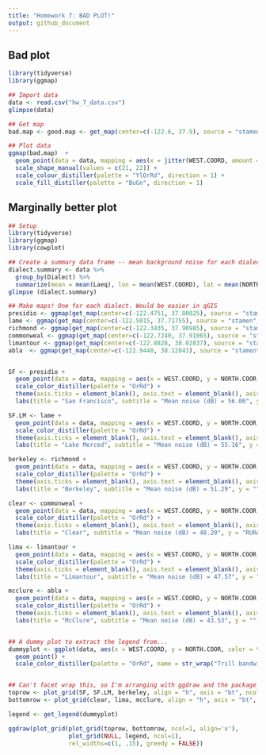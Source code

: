 ```yaml
---
title: "Homework 7: BAD PLOT!"
output: github_document
---
```


## Bad plot
```r

library(tidyverse)
library(ggmap)

## Import data
data <- read.csv("hw_7_data.csv")
glimpse(data)

## Get map
bad.map <- good.map <- get_map(center=c(-122.6, 37.9), source = "stamen", maptype = "watercolor", zoom =10)

## Plot data
ggmap(bad.map)  +
  geom_point(data = data, mapping = aes(x = jitter(WEST.COORD, amount = .1), y = jitter(NORTH.COOR, amount = .06), color = Laeq, fill = trill.bw, shape = Type, size = Dialect), stroke = 3) +
  scale_shape_manual(values = c(21, 22)) +
  scale_colour_distiller(palette = "YlOrRd", direction = 1) +
  scale_fill_distiller(palette = "BuGn", direction = 1)

```







## Marginally better plot
```r
## Setup
library(tidyverse)
library(ggmap)
library(cowplot)

## Create a summary data frame -- mean background noise for each dialect
dialect.summary <- data %>%
  group_by(Dialect) %>%
  summarize(mean = mean(Laeq), lon = mean(WEST.COORD), lat = mean(NORTH.COOR))
glimpse (dialect.summary)

## Make maps! One for each dialect. Would be easier in qGIS
presidio <- ggmap(get_map(center=c(-122.4751, 37.80025), source = "stamen", maptype = "toner-lite", zoom = 15))
lame <- ggmap(get_map(center=c(-122.5015, 37.71755), source = "stamen", maptype = "toner-lite", zoom = 15))
richmond <- ggmap(get_map(center=c(-122.3435, 37.90985), source = "stamen", maptype = "toner-lite", zoom = 15))
commonweal <- ggmap(get_map(center=c(-122.7240, 37.91065), source = "stamen", maptype = "toner-lite", zoom = 15))
limantour <- ggmap(get_map(center=c(-122.8828, 38.02837), source = "stamen", maptype = "toner-lite", zoom = 15))
abla  <- ggmap(get_map(center=c(-122.9448, 38.12043), source = "stamen", maptype = "toner-lite", zoom = 15))


SF <- presidio +
  geom_point(data = data, mapping = aes(x = WEST.COORD, y = NORTH.COOR, color = trill.bw), size = 2.5) +
  scale_color_distiller(palette = "OrRd") +
  theme(axis.ticks = element_blank(), axis.text = element_blank(), axis.title.x = element_blank(), legend.position = "none") +
  labs(title = "San Francisco", subtitle = "Mean noise (dB) = 56.00", y = "URBAN")

SF.LM <- lame +
  geom_point(data = data, mapping = aes(x = WEST.COORD, y = NORTH.COOR, color = trill.bw), size = 2.5) +
  scale_color_distiller(palette = "OrRd") +
  theme(axis.ticks = element_blank(), axis.text = element_blank(), axis.title.x = element_blank(), legend.position = "none") +
  labs(title = "Lake Merced", subtitle = "Mean noise (dB) = 55.16", y = "")

berkeley <- richmond +
  geom_point(data = data, mapping = aes(x = WEST.COORD, y = NORTH.COOR, color = trill.bw), size = 2.5) +
  scale_color_distiller(palette = "OrRd") +
  theme(axis.ticks = element_blank(), axis.text = element_blank(), axis.title.x = element_blank(), legend.position = "none") +
  labs(title = "Berkeley", subtitle = "Mean noise (dB) = 51.29", y = "")

clear <- commonweal +
  geom_point(data = data, mapping = aes(x = WEST.COORD, y = NORTH.COOR, color = trill.bw), size = 2.5) +
  scale_color_distiller(palette = "OrRd") +
  theme(axis.ticks = element_blank(), axis.text = element_blank(), axis.title.x = element_blank(), legend.position = "none") +
  labs(title = "Clear", subtitle = "Mean noise (dB) = 48.20", y = "RURAL")

lima <- limantour +
  geom_point(data = data, mapping = aes(x = WEST.COORD, y = NORTH.COOR, color = trill.bw), size = 2.5) +
  scale_color_distiller(palette = "OrRd") +
  theme(axis.ticks = element_blank(), axis.text = element_blank(), axis.title.x = element_blank(), legend.position = "none") +
  labs(title = "Limantour", subtitle = "Mean noise (dB) = 47.57", y = "")

mcclure <- abla +
  geom_point(data = data, mapping = aes(x = WEST.COORD, y = NORTH.COOR, color = trill.bw), size = 2.5) +
  scale_color_distiller(palette = "OrRd") +
  theme(axis.ticks = element_blank(), axis.text = element_blank(), axis.title.x = element_blank(), legend.position = "none") +
  labs(title = "McClure", subtitle = "Mean noise (dB) = 43.53", y = "")


## A dummy plot to extract the legend from...
dummyplot <- ggplot(data, aes(x = WEST.COORD, y = NORTH.COOR, color = trill.bw)) +
  geom_point() +
  scale_color_distiller(palette = "OrRd", name = str_wrap("Trill bandwidth (Hz)", width = 3))


## Can't facet wrap this, so I'm arranging with ggdraw and the package cowplot
toprow <- plot_grid(SF, SF.LM, berkeley, align = "h", axis = "bt", ncol = 3)
bottomrow <- plot_grid(clear, lima, mcclure, align = "h", axis = "bt", ncol = 3)

legend <- get_legend(dummyplot)

ggdraw(plot_grid(plot_grid(toprow, bottomrow, ncol=1, align='v'),
                 plot_grid(NULL, legend, ncol=1),
                 rel_widths=c(1, .15), greedy = FALSE))
```